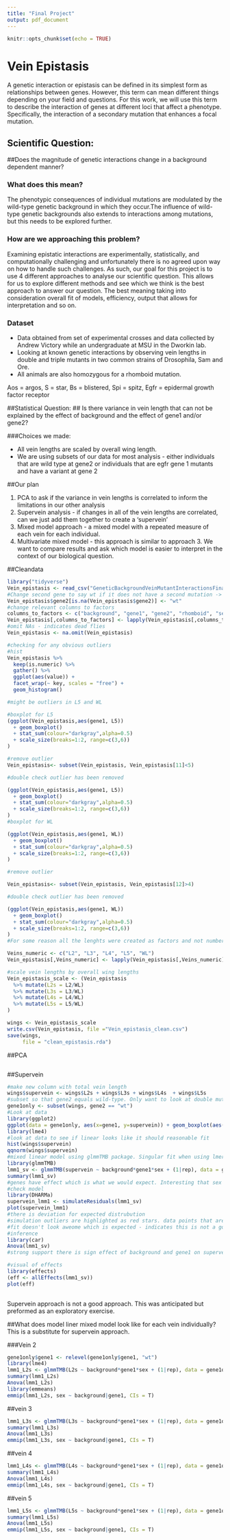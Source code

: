```yaml
---
title: "Final Project"
output: pdf_document
---
```


```r
knitr::opts_chunk$set(echo = TRUE)
```

# Vein Epistasis 


A genetic interaction or epistasis can be defined in its simplest form as relationships between genes. However, this term can mean different things depending on your field and questions. 
For this work, we will use this term to describe the interaction of genes at different loci that affect a phenotype.  Specifically, the interaction of a secondary mutation that enhances a focal mutation. 

## Scientific Question: 
##Does the magnitude of genetic interactions change in a background dependent manner?

### What does this mean? 

The phenotypic consequences of individual mutations are modulated by the wild-type genetic background in which they occur.The influence of wild-type genetic backgrounds also extends to interactions among mutations, but this needs to be explored further. 


### How are we approaching this problem? 

Examining epistatic interactions are experimentally, statistically, and computationally challenging and unfortunately there is no agreed upon way on how to handle such challenges. As such, our goal for this project is to use 4 different approaches to analyse our scientific question. This allows for us to explore different methods and see which we think is the best approach to answer our question. The best meaning taking into consideration overall fit of models, efficiency, output that allows for interpretation and so on. 


### Dataset 

* Data obtained from set of experimental crosses and data collected by Andrew Victory while an undergraduate at MSU in the Dworkin lab.
* Looking at known genetic interactions by observing vein lengths in double and triple mutants in two common strains of Drosophila, Sam and Ore. 
* All animals are also homozygous for a rhomboid mutation.

Aos = argos,                                    S = star,
Bs = blistered,                                 Spi = spitz,
Egfr = epidermal growth factor receptor

##Statistical Question:
## Is there variance in vein length that can not be explained by the effect of background and the effect of gene1 and/or gene2? 

###Choices we made: 

* All vein lengths are scaled by overall wing length. 
* We are using subsets of our data for most analysis - either individuals that are wild type at gene2 or individuals that are egfr gene 1 mutants and have a variant at gene 2

##Our plan

1. PCA to ask if the variance in vein lengths is correlated to inform the limitations in our other analysis
2. Supervein analysis - if changes in all of the vein lengths are correlated, can we just add them together to create a ‘supervein’
3. Mixed model approach - a mixed model with a repeated measure of each vein for each individual.
4. Multivariate mixed model - this approach is similar to approach 3. We want to compare results and ask which model is easier to interpret in the context of our biological question. 

##Cleandata 

```r
library("tidyverse")
Vein_epistasis <- read_csv("GeneticBackgroundVeinMutantInteractionsFinal.csv")
#Change second gene to say wt if it does not have a second mutation -> get rid of NA in this column 
Vein_epistasis$gene2[is.na(Vein_epistasis$gene2)] <- "wt"
#change relevant columns to factors 
columns_to_factors <- c("background", "gene1", "gene2", "rhomboid", "sex", "individual")
Vein_epistasis[,columns_to_factors] <- lapply(Vein_epistasis[,columns_to_factors], as.factor)
#omit NAs - indicates dead flies 
Vein_epistasis <- na.omit(Vein_epistasis)

#checking for any obvious outliers
#hist
Vein_epistasis %>%
  keep(is.numeric) %>% 
  gather() %>% 
  ggplot(aes(value)) +
  facet_wrap(~ key, scales = "free") +
  geom_histogram()

#might be outliers in L5 and WL 

#boxplot for L5
(ggplot(Vein_epistasis,aes(gene1, L5))
  + geom_boxplot()
  + stat_sum(colour="darkgray",alpha=0.5)
  + scale_size(breaks=1:2, range=c(3,6))
)

#remove outlier 
Vein_epistasis<- subset(Vein_epistasis, Vein_epistasis[11]<5)

#double check outlier has been removed 

(ggplot(Vein_epistasis,aes(gene1, L5))
  + geom_boxplot()
  + stat_sum(colour="darkgray",alpha=0.5)
  + scale_size(breaks=1:2, range=c(3,6))
)
#boxplot for WL

(ggplot(Vein_epistasis,aes(gene1, WL))
  + geom_boxplot()
  + stat_sum(colour="darkgray",alpha=0.5)
  + scale_size(breaks=1:2, range=c(3,6))
)

#remove outlier 

Vein_epistasis<- subset(Vein_epistasis, Vein_epistasis[12]>4)

#double check outlier has been removed 

(ggplot(Vein_epistasis,aes(gene1, WL))
  + geom_boxplot()
  + stat_sum(colour="darkgray",alpha=0.5)
  + scale_size(breaks=1:2, range=c(3,6))
)
#For some reason all the lenghts were created as factors and not numberic variables. 

Veins_numeric <- c("L2", "L3", "L4", "L5", "WL")
Vein_epistasis[,Veins_numeric] <- lapply(Vein_epistasis[,Veins_numeric], as.numeric)

#scale vein lengths by overall wing lengths 
Vein_epistasis_scale <- (Vein_epistasis
  %>% mutate(L2s = L2/WL)
  %>% mutate(L3s = L3/WL)
  %>% mutate(L4s = L4/WL)
  %>% mutate(L5s = L5/WL)
)

wings <- Vein_epistasis_scale
write.csv(Vein_epistasis, file ="Vein_epistasis_clean.csv")
save(wings, 
     file = "clean_epistasis.rda")
```

##PCA 

```r

```

##Supervein 

```r
#make new column with total vein length
wings$supervein <- wings$L2s + wings$L3s + wings$L4s  + wings$L5s
#subset so that gene2 equals wild-type. Only want to look at double mutants for now. 
gene1only <- subset(wings, gene2 == "wt")
#Look at data
library(ggplot2)
ggplot(data = gene1only, aes(x=gene1, y=supervein)) + geom_boxplot(aes(fill=background))
library(lme4)
#look at data to see if linear looks like it should reasonable fit 
hist(wings$supervein)
qqnorm(wings$supervein)
#mixed linear model using glmmTMB package. Singular fit when using lmer. 
library(glmmTMB)
lmm1_sv <- glmmTMB(supervein ~ background*gene1*sex + (1|rep), data = gene1only)
summary(lmm1_sv)
#genes have effect which is what we would expect. Interesting that sex does as overall wing size has been scaled for, and even more interesting that interaction between background and sex has effect (meaning effect of sex behaves differently in background). 
#check model 
library(DHARMa)
supervein_lmm1 <- simulateResiduals(lmm1_sv)
plot(supervein_lmm1)
#there is deviation for expected distrubution 
#simulation outliers are highlighted as red stars. data points that are outside the range of simulated values. 
#fit doesn't look aweome which is expected - indicates this is not a good way to handle data. 
#inference
library(car)
Anova(lmm1_sv)
#strong support there is sign effect of background and gene1 on supervein (This is predicted). What we care about is there looks to be significant effect of interaction of gene1 and background and background and sex. 

#visual of effects
library(effects)
(eff <- allEffects(lmm1_sv))
plot(eff)
 
```

Supervein approach is not a good approach. This was anticipated but preformed as an exploratory exercise. 

##What does model liner mixed model look like for each vein individually? This is a substitute for supervein approach. 

###Vein 2
```r
gene1only$gene1 <- relevel(gene1only$gene1, "wt")
library(lme4)
lmm1_L2s <- glmmTMB(L2s ~ background*gene1*sex + (1|rep), data = gene1only)
summary(lmm1_L2s)
Anova(lmm1_L2s)
library(emmeans)
emmip(lmm1_L2s, sex ~ background|gene1, CIs = T)
```

##vein 3
```r
lmm1_L3s <- glmmTMB(L3s ~ background*gene1*sex + (1|rep), data = gene1only)
summary(lmm1_L3s)
Anova(lmm1_L3s)
emmip(lmm1_L3s, sex ~ background|gene1, CIs = T)

```

##vein 4
```r
lmm1_L4s <- glmmTMB(L4s ~ background*gene1*sex + (1|rep), data = gene1only)
summary(lmm1_L4s)
Anova(lmm1_L4s)
emmip(lmm1_L4s, sex ~ background|gene1, CIs = T)
```

##vein 5
```r
lmm1_L5s <- glmmTMB(L5s ~ background*gene1*sex + (1|rep), data = gene1only)
summary(lmm1_L5s)
Anova(lmm1_L5s)
emmip(lmm1_L5s, sex ~ background|gene1, CIs = T)

```


